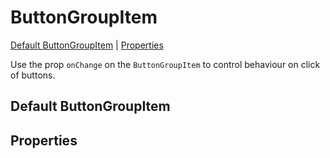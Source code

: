 
<Meta of={stories} />

# ButtonGroupItem

[Default ButtonGroupItem](#default-ButtonGroupItem) | [Properties](#properties)

Use the prop `onChange` on the `ButtonGroupItem` to control behaviour on click of buttons.

## Default ButtonGroupItem

<Canvas>
  <Story id="components-buttongroupitem--default-button-group-item" />
</Canvas>

## Properties

<Controls component={ButtonGroupItem} />
